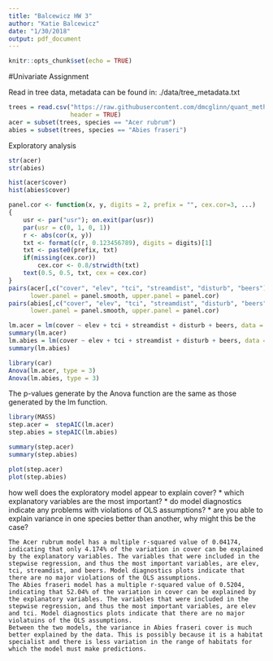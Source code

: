 ```yaml
---
title: "Balcewicz HW 3"
author: "Katie Balcewicz"
date: "1/30/2018"
output: pdf_document
---
```


```r
knitr::opts_chunk$set(echo = TRUE)
```

#Univariate Assignment

Read in tree data, metadata can be found in: ./data/tree_metadata.txt
```r
trees = read.csv("https://raw.githubusercontent.com/dmcglinn/quant_methods/gh-pages/data/treedata_subset.csv", 
                 header = TRUE)
acer = subset(trees, species == "Acer rubrum")
abies = subset(trees, species == "Abies fraseri")
```

Exploratory analysis
```r
str(acer)
str(abies)
```
```r
hist(acer$cover)
hist(abies$cover)
```

```r
panel.cor <- function(x, y, digits = 2, prefix = "", cex.cor=3, ...)
{
    usr <- par("usr"); on.exit(par(usr))
    par(usr = c(0, 1, 0, 1))
    r <- abs(cor(x, y))
    txt <- format(c(r, 0.123456789), digits = digits)[1]
    txt <- paste0(prefix, txt)
    if(missing(cex.cor)) 
        cex.cor <- 0.8/strwidth(txt)
    text(0.5, 0.5, txt, cex = cex.cor)
}
pairs(acer[,c("cover", "elev", "tci", "streamdist", "disturb", "beers")], 
      lower.panel = panel.smooth, upper.panel = panel.cor)
pairs(abies[,c("cover", "elev", "tci", "streamdist", "disturb", "beers")], 
      lower.panel = panel.smooth, upper.panel = panel.cor)
```



```r
lm.acer = lm(cover ~ elev + tci + streamdist + disturb + beers, data = acer)
summary(lm.acer)
lm.abies = lm(cover ~ elev + tci + streamdist + disturb + beers, data = abies)
summary(lm.abies)
```

```r
library(car)
Anova(lm.acer, type = 3)
Anova(lm.abies, type = 3)
```
 The p-values generate by the Anova function are the same as those generated by the lm function.

```r
library(MASS)
step.acer =  stepAIC(lm.acer)
step.abies = stepAIC(lm.abies)
```

```r
summary(step.acer)
summary(step.abies)
```

```r
plot(step.acer)
plot(step.abies)
```

how well does the exploratory model appear to explain cover?
 * which explanatory variables are the most important?
 * do model diagnostics indicate any problems with violations of
 OLS assumptions?
 * are you able to explain variance in one species better than another, 
 why might this be the case?
 
    The Acer rubrum model has a multiple r-squared value of 0.04174, indicating that only 4.174% of the variation in cover can be explained by the explanatory variables. The variables that were included in the stepwise regression, and thus the most important variables, are elev, tci, streamdist, and beers. Model diagnostics plots indicate that there are no major violations of the OLS assumptions. 
    The Abies fraseri model has a multiple r-squared value of 0.5204, indicating that 52.04% of the variation in cover can be explained by the explanatory variables. The variables that were included in the stepwise regression, and thus the most important variables, are elev and tci. Model diagnostics plots indicate that there are no major violatuins of the OLS assumptions.
    Between the two models, the variance in Abies fraseri cover is much better explained by the data. This is possibly because it is a habitat specialist and there is less variation in the range of habitats for which the model must make predictions. 
 

